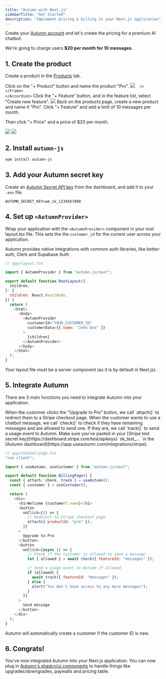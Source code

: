 ```yaml
---
title: "Autumn with Next.js"
sidebarTitle: "Get Started"
description: "Implement pricing & billing in your Next.js application"
---
```


Create your [Autumn account](https://app.useautumn.com/) and let's create the pricing for a premium AI chatbot.

We're going to charge users **$20 per month for 10 messages**.

## 1. Create the product

Create a product in the [Products](https://app.useautumn.com/products) tab.

<Steps>
  <Step>
  <Accordion title="Create the Product">
    Click on the "+ Product" button and name the product "Pro".
    <Frame className="bg-transparent items-center gap-4 bg-[#fafafa]">
      <img
        src="/assets/quickstart/create-pro.png"

      />
    </Frame>
    </Accordion>

  </Step>
  <Step>
  <Accordion title="Create the Messages Feature">
  Click the "+ Feature" button, and in the feature list, select "Create new feature".

  <Frame className="bg-transparent items-center gap-4 bg-[#fafafa]">
  <img src="/assets/quickstart/messages.png" />
  </Frame>
  </Accordion>
  </Step>
  <Step>
  <Accordion title="Add the Product Items">
  Back on the products page, create a new product and name it "Pro". Click "+ Feature" and add a limit of 10 messages per month.
  
  Then click "+ Price" and a price of $20 per month.
  <Frame className="bg-transparent items-center gap-4 bg-[#fafafa]">
  <img src="/assets/quickstart/messages-item.png" className="" />
  <img src="/assets/quickstart/price.png" className="" />
  </Frame>
  </Accordion>
  </Step>
</Steps>

## 2. Install `autumn-js`

```bash npm
npm install autumn-js
```

## 3. Add your Autumn secret key

Create an [Autumn Secret API key](https://app.useautumn.com/dev) from the dashboard, and add it to your `.env` file.

```
AUTUMN_SECRET_KEY=am_sk_1234567890
```

## 4. Set up `<AutumnProvider>`

Wrap your application with the `<AutumnProvider>` component in your root layout.tsx file. This sets the the `customer_id` for the current user across your application.

<Tip>
  Autumn provides native integrations with common auth libraries, like
  better-auth, Clerk and Supabase Auth
</Tip>

```javascript
// app/layout.tsx

import { AutumnProvider } from "autumn-js/next";

export default function RootLayout({
  children,
}: {
  children: React.ReactNode,
}) {
  return (
    <html>
      <body>
        <AutumnProvider
          customerId="YOUR_CUSTOMER_ID"
          customerData={{ name: "John Doe" }}
        >
          {children}
        </AutumnProvider>
      </body>
    </html>
  );
}
```

<Note>
  Your layout file must be a server component (as it is by default in Next.js).
</Note>

## 5. Integrate Autumn

There are 3 main functions you need to integrate Autumn into your application.

<Steps>
  <Step>
    When the customer clicks the "Upgrade to Pro" button, we call `attach()` to
    redirect them to a Stripe checkout page.
  </Step>
  <Step>
    When the customer wants to use a chatbot message, we call `check()` to check
    if they have remaining messages and are allowed to send one.
  </Step>
  <Step>If they are, we call `track()` to send a usage event to Autumn.</Step>
</Steps>

<Warning>
  Make sure you've pasted in your [Stripe test secret
  key](https://dashboard.stripe.com/test/apikeys) `sk_test_...` in the [Autumn
  dashboard](https://app.useautumn.com/integrations/stripe).
</Warning>

```javascript
// app/chatbot/page.tsx
"use client";

import { useAutumn, useCustomer } from "autumn-js/next";

export default function BillingPage() {
  const { attach, check, track } = useAutumn();
  const { customer } = useCustomer();

  return (
    <div>
      <h1>Welcome {customer?.name}</h1>
      <button
        onClick={() => {
          // Redirect to Stripe checkout page
          attach({ productId: "pro" });
        }}
      >
        Upgrade to Pro
      </button>
      <button
        onClick={async () => {
          // Check if the customer is allowed to send a message
          let { allowed } = await check({ featureId: "messages" });

          // Send a usage event to Autumn if allowed
          if (allowed) {
            await track({ featureId: "messages" });
          } else {
            alert("You don't have access to any more messages");
          }
        }}
      >
        Send message
      </button>
    </div>
  );
}
```

<Check>
  Autumn will automatically create a customer if the customer ID is new.
</Check>

## 6. Congrats!

You've now integrated Autumn into your Next.js application. You can now plug in [Autumn's shadcn/ui components](/quickstart/ui-components) to handle things like upgrades/downgrades, paywalls and pricing table.
